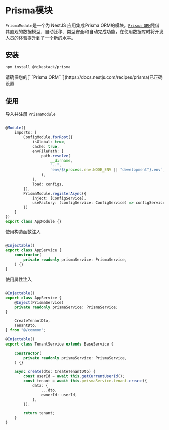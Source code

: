 
# Prisma模块

```PrismaModule```是一个为 NestJS 应用集成Prisma ORM的模块。[```Prisma ORM```](https://github.com/prisma/prisma)凭借其直观的数据模型、自动迁移、类型安全和自动完成功能，在使用数据库时将开发人员的体验提升到了一个新的水平。

## 安装
 
```sh npm2yarn
npm install @hikestack/prisma
```
<Callout type="info">
请确保您的[```Prisma ORM```](https://docs.nestjs.com/recipes/prisma)已正确设置
</Callout>

## 使用

导入并注册 ```PrismaModule```

```ts showLineNumbers filename="app.module.ts" {20-23}

@Module({
	imports: [
		ConfigModule.forRoot({
			isGlobal: true,
			cache: true,
			envFilePath: [
				path.resolve(
					__dirname,
					"..",
					`env/${process.env.NODE_ENV || "development"}.env`,
				),
			],
			load: configs,
		}),
		PrismaModule.registerAsync({
			inject: [ConfigService],
			useFactory: (configService: ConfigService) => configService.get("db.prisma"),
		})
	]
})
export class AppModule {}
```

使用构造函数注入

```ts showLineNumbers filename="app.service.ts" {7}

@Injectable()
export class AppService {
	constructor(
		private readonly prismaService: PrismaService,
	) {}
}
```

使用属性注入

```ts showLineNumbers filename="app.service.ts" {7,8}

@Injectable()
export class AppService {
    @Inject(PrismaService)
	private readonly prismaService: PrismaService;
}
```

```ts showLineNumbers filename="tenant.service.ts"
	CreateTenantDto,
	TenantDto,
} from "@/common";

@Injectable()
export class TenantService extends BaseService {

    constructor(
		private readonly prismaService: PrismaService,
	) {}

    async create(dto: CreateTenantDto) {
		const userId = await this.getCurrentUserId();
		const tenant = await this.prismaService.tenant.create({
            data: {
                ...dto,
                ownerId: userId,
            },
		});

        return tenant;
	}
}
```